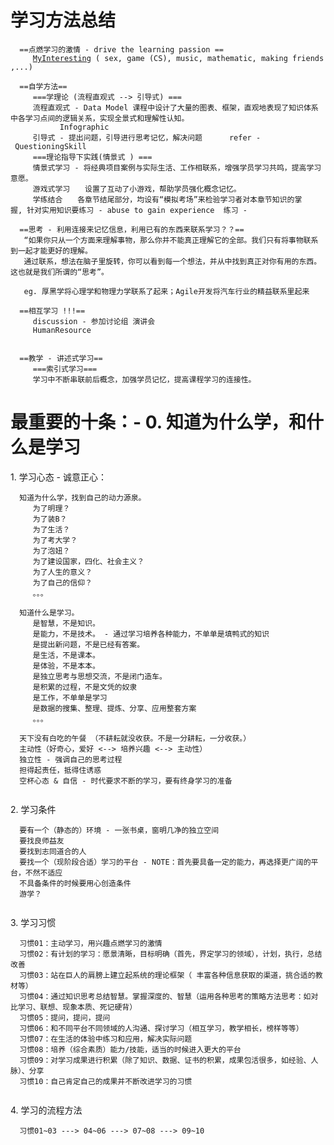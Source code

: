 =学习方法总结=
   ==点燃学习的激情 - drive the learning passion ==
      [[MyInteresting]] ( sex, game (CS), music, mathematic, making friends,...)
      
   ==自学方法==
      ===学理论 (流程直观式 --> 引导式) ===
      流程直观式 - Data Model 课程中设计了大量的图表、框架，直观地表现了知识体系中各学习点间的逻辑关系，实现全景式和理解性认知。
            Infographic 
      引导式 - 提出问题，引导进行思考记忆，解决问题      refer - QuestioningSkill
      ===理论指导下实践(情景式 ) ===
      情景式学习 - 将经典项目案例与实际生活、工作相联系，增强学员学习共鸣，提高学习意愿。
      游戏式学习　　设置了互动了小游戏，帮助学员强化概念记忆。
      学练结合　　各章节结尾部分，均设有“模拟考场”来检验学习者对本章节知识的掌握, 针对实用知识要练习 - abuse to gain experience  练习 - 
      
   ==思考 - 利用连接来记忆信息，利用已有的东西来联系学习？？==
    “如果你只从一个方面来理解事物，那么你并不能真正理解它的全部。我们只有将事物联系到一起才能更好的理解。
    通过联系，想法在脑子里旋转，你可以看到每一个想法，并从中找到真正对你有用的东西。这也就是我们所谓的“思考”。
    
    eg. 厚黑学将心理学和物理力学联系了起来；Agile开发将汽车行业的精益联系里起来

      
   ==相互学习 !!!==
      discussion - 参加讨论组 演讲会
      HumanResource
      
      
   ==教学 - 讲述式学习==
      ===索引式学习===
      学习中不断串联前后概念，加强学员记忆，提高课程学习的连接性。

=最重要的十条：- 0. 知道为什么学，和什么是学习 =
1. 学习心态 - 诚意正心：
   知道为什么学，找到自己的动力源泉。
      为了明理？
      为了装B？
      为了生活？
      为了考大学？
      为了泡妞？
      为了建设国家，四化、社会主义？
      为了人生的意义？
      为了自己的信仰？
      。。。
      
   知道什么是学习。
      是智慧，不是知识。
      是能力，不是技术。 - 通过学习培养各种能力，不单单是填鸭式的知识
      是提出新问题，不是已经有答案。
      是生活，不是课本。
      是体验，不是本本。
      是独立思考与思想交流，不是闭门造车。
      是积累的过程，不是文凭的奴隶
      是工作，不单单是学习
      是数据的搜集、整理、提炼、分享、应用整套方案
      。。。
      
   天下没有白吃的午餐 （不耕耘就没收获。不是一分耕耘，一分收获。）
   主动性（好奇心，爱好 <--> 培养兴趣 <--> 主动性）
   独立性 - 强调自己的思考过程
   担得起责任，抵得住诱惑
   空杯心态 & 自信 - 时代要求不断的学习，要有终身学习的准备
   
2. 学习条件
   要有一个（静态的）环境 - 一张书桌，窗明几净的独立空间
   要找良师益友
   要找到志同道合的人
   要找一个（现阶段合适）学习的平台 - NOTE：首先要具备一定的能力，再选择更广阔的平台，不然不适应
   不具备条件的时候要用心创造条件
   游学？
   
3. 学习习惯 
   习惯01：主动学习，用兴趣点燃学习的激情
   习惯02：有计划的学习：愿景清晰，目标明确（首先，界定学习的领域），计划，执行，总结改善
   习惯03：站在巨人的肩膀上建立起系统的理论框架（ 丰富各种信息获取的渠道，挑合适的教材等）
   习惯04：通过知识思考总结智慧。掌握深度的、智慧（运用各种思考的策略方法思考：如对比学习、联想、现象本质、死记硬背）
   习惯05：提问，提问，提问
   习惯06：和不同平台不同领域的人沟通、探讨学习（相互学习，教学相长，榜样等等）
   习惯07：在生活的体验中练习和应用，解决实际问题
   习惯08：培养（综合素质）能力/技能，适当的时候进入更大的平台
   习惯09：对学习成果进行积累（除了知识、数据、证书的积累，成果包活很多，如经验、人脉）、分享
   习惯10：自己肯定自己的成果并不断改进学习的习惯
   
4. 学习的流程方法 
   习惯01~03 ---> 04~06 ---> 07~08 ---> 09~10
       
